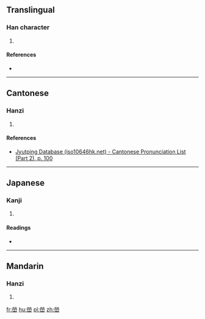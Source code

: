 ==Translingual==

===Han character===
{{Han char|rn=46|rad=山|as=10|sn=13|four=|canj=FFBU|ids=⿱⿱⿰火火冖山}}

# {{defn|Han|sort=山10}}

====References====
* {{Han ref|kx=0317.160|dkj=08337|dj=0617.370|hdz=10792.070|uh=5D64|ud=23908}}

----

==Cantonese==

===Hanzi===
{{yue-hanzi|jyut=[[wing4]]|y=wing4}}

# {{defn|lang=yue|sort=山10}}

====References====
* [http://www.iso10646hk.net/jp/document/download.jsp Jyutping Database (iso10646hk.net) - Cantonese Pronunciation List (Part 2), p. 100]

----

==Japanese==

===Kanji===
{{ja-kanji|grade=|rs=山10}}

# {{defn|lang=ja|sort=山10}}

====Readings====
* {{ja-readings|on=[[けい]] (kei), [[ぎょう]] (gyō), [[こう]] (kō), [[えい]] (ei), [[よう]] (yō)|kun=[[やまのふかいさま]] (yamanofukaisama)}}

----

==Mandarin==

===Hanzi===
{{cmn-hanzi|pin=[[róng]] ([[rong2]])|wg=jung<sup>2</sup>}}

# {{defn|lang=cmn|sort=山10}}

[[fr:嵤]]
[[hu:嵤]]
[[pl:嵤]]
[[zh:嵤]]